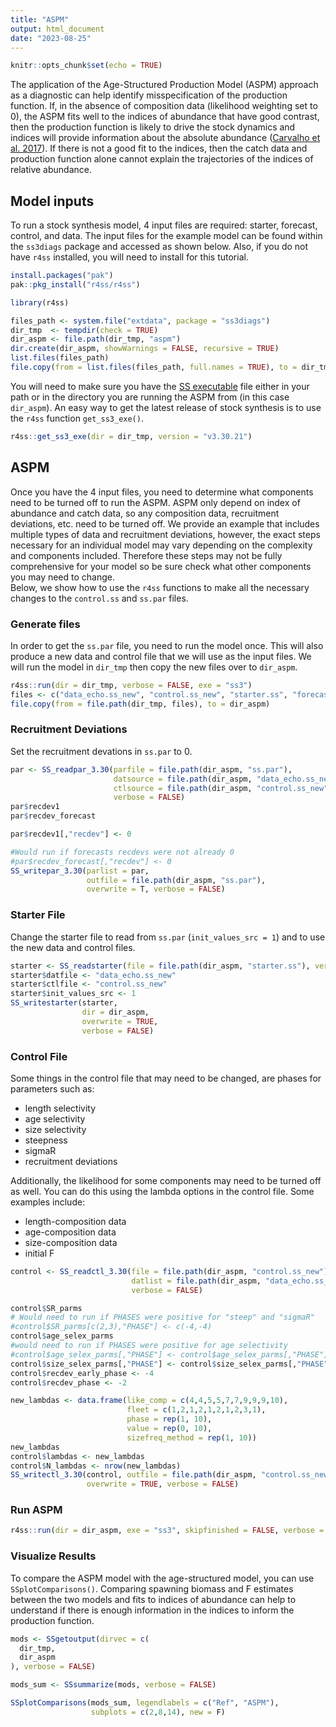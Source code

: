 ```yaml
---
title: "ASPM"
output: html_document
date: "2023-08-25"
---
```


```r
knitr::opts_chunk$set(echo = TRUE)
```

The application of the Age-Structured Production Model (ASPM) approach as a diagnostic can help identify misspecification of the production function. If, in the absence of composition data (likelihood weighting set to 0), the ASPM fits well to the indices of abundance that have good contrast, then the production function is likely to drive the stock dynamics and indices will provide information about the absolute abundance ([Carvalho et al. 2017](https://www.sciencedirect.com/science/article/pii/S0165783616303113)). If there is not a good fit to the indices, then the catch data and production function alone cannot explain the trajectories of the indices of relative abundance. 

## Model inputs  
To run a stock synthesis model, 4 input files are required: starter, forecast, control, and data. The input files for the example model can be found within the `ss3diags` package and accessed as shown below. Also, if you do not have `r4ss` installed, you will need to install for this tutorial. 

```r
install.packages("pak")
pak::pkg_install("r4ss/r4ss")
```

```r
library(r4ss) 

files_path <- system.file("extdata", package = "ss3diags")
dir_tmp  <- tempdir(check = TRUE)
dir_aspm <- file.path(dir_tmp, "aspm")
dir.create(dir_aspm, showWarnings = FALSE, recursive = TRUE)
list.files(files_path)
file.copy(from = list.files(files_path, full.names = TRUE), to = dir_tmp)
```




You will need to make sure you have the [SS executable](https://github.com/nmfs-stock-synthesis/stock-synthesis) file either in your path or in the directory you are running the ASPM from (in this case `dir_aspm`). An easy way to get the latest release of stock synthesis is to use the `r4ss` function `get_ss3_exe()`.

```r
r4ss::get_ss3_exe(dir = dir_tmp, version = "v3.30.21")
```

## ASPM 
Once you have the 4 input files, you need to determine what components need to be turned off to run the ASPM. ASPM only depend on index of abundance and catch data, so any composition data, recruitment deviations, etc. need to be turned off. We provide an example that includes multiple types of data and recruitment deviations, however, the exact steps necessary for an individual model may vary depending on the complexity and components included. Therefore these steps may not be fully comprehensive for your model so be sure check what other components you may need to change.  
Below, we show how to use the `r4ss` functions to make all the necessary changes to the `control.ss` and `ss.par` files.  

### Generate files  

In order to get the `ss.par` file, you need to run the model once. This will also produce a new data and control file that we will use as the input files. We will run the model in `dir_tmp` then copy the new files over to `dir_aspm`. 


```r
r4ss::run(dir = dir_tmp, verbose = FALSE, exe = "ss3")
files <- c("data_echo.ss_new", "control.ss_new", "starter.ss", "forecast.ss", "ss.par", "ss3")
file.copy(from = file.path(dir_tmp, files), to = dir_aspm)
```

### Recruitment Deviations  

Set the recruitment devations in `ss.par` to 0. 

```r
par <- SS_readpar_3.30(parfile = file.path(dir_aspm, "ss.par"), 
                       datsource = file.path(dir_aspm, "data_echo.ss_new"),
                       ctlsource = file.path(dir_aspm, "control.ss_new"),
                       verbose = FALSE)
par$recdev1
par$recdev_forecast

par$recdev1[,"recdev"] <- 0

#Would run if forecasts recdevs were not already 0
#par$recdev_forecast[,"recdev"] <- 0
SS_writepar_3.30(parlist = par, 
                 outfile = file.path(dir_aspm, "ss.par"), 
                 overwrite = T, verbose = FALSE)
```

### Starter File 
Change the starter file to read from `ss.par` (`init_values_src = 1`) and to use the new data and control files. 
```r
starter <- SS_readstarter(file = file.path(dir_aspm, "starter.ss"), verbose = FALSE)
starter$datfile <- "data_echo.ss_new"
starter$ctlfile <- "control.ss_new"
starter$init_values_src <- 1
SS_writestarter(starter, 
                dir = dir_aspm, 
                overwrite = TRUE, 
                verbose = FALSE)
```

### Control File 
Some things in the control file that may need to be changed, are phases for parameters such as: 

* length selectivity 
* age selectivity
* size selectivity  
* steepness
* sigmaR  
* recruitment deviations 

Additionally, the likelihood for some components may need to be turned off as well. You can do this using the lambda options in the control file. Some examples include: 

* length-composition data  
* age-composition data 
* size-composition data  
* initial F  

```r
control <- SS_readctl_3.30(file = file.path(dir_aspm, "control.ss_new"), 
                           datlist = file.path(dir_aspm, "data_echo.ss_new"),
                           verbose = FALSE)

control$SR_parms
# Would need to run if PHASES were positive for "steep" and "sigmaR"
#control$SR_parms[c(2,3),"PHASE"] <- c(-4,-4)
control$age_selex_parms
#would need to run if PHASES were positive for age selectivity
#control$age_selex_parms[,"PHASE"] <- control$age_selex_parms[,"PHASE"] * -1
control$size_selex_parms[,"PHASE"] <- control$size_selex_parms[,"PHASE"] * -1
control$recdev_early_phase <- -4
control$recdev_phase <- -2 

new_lambdas <- data.frame(like_comp = c(4,4,5,5,7,7,9,9,9,10),
                          fleet = c(1,2,1,2,1,2,1,2,3,1), 
                          phase = rep(1, 10),
                          value = rep(0, 10),
                          sizefreq_method = rep(1, 10))
new_lambdas
control$lambdas <- new_lambdas
control$N_lambdas <- nrow(new_lambdas)
SS_writectl_3.30(control, outfile = file.path(dir_aspm, "control.ss_new"),
                 overwrite = TRUE, verbose = FALSE)
```

### Run ASPM 

```r
r4ss::run(dir = dir_aspm, exe = "ss3", skipfinished = FALSE, verbose = FALSE)
```

### Visualize Results 

To compare the ASPM model with the age-structured model, you can use `SSplotComparisons()`. Comparing spawning biomass and F estimates between the two models and fits to indices of abundance can help to understand if there is enough information in the indices to inform the production function.
```r
mods <- SSgetoutput(dirvec = c(
  dir_tmp,
  dir_aspm
), verbose = FALSE)

mods_sum <- SSsummarize(mods, verbose = FALSE)

SSplotComparisons(mods_sum, legendlabels = c("Ref", "ASPM"),
                  subplots = c(2,8,14), new = F)
```


